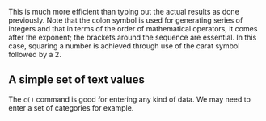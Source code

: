 This is much more efficient than typing out the actual results as done
previously. Note that the colon symbol is used for generating series of
integers and that in terms of the order of mathematical operators, it
comes after the exponent; the brackets around the sequence are
essential. In this case, squaring a number is achieved through use of
the carat symbol followed by a 2.

## A simple set of text values

The `c()` command is good for entering any kind of data. We may
need to enter a set of categories for example. 

